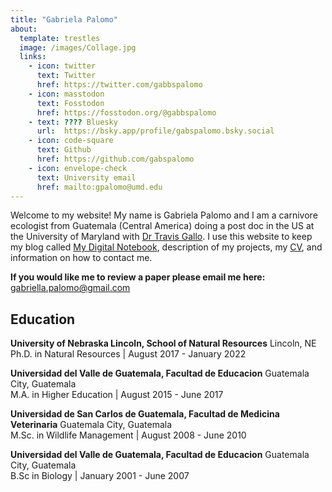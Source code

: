 ```yaml
---
title: "Gabriela Palomo"
about: 
  template: trestles
  image: /images/Collage.jpg
  links: 
    - icon: twitter
      text: Twitter
      href: https://twitter.com/gabbspalomo
    - icon: masstodon
      text: Fosstodon
      href: https://fosstodon.org/@gabbspalomo
    - text: ???? Bluesky
      url:  https://bsky.app/profile/gabspalomo.bsky.social
    - icon: code-square
      text: Github
      href: https://github.com/gabspalomo
    - icon: envelope-check
      text: University email 
      href: mailto:gpalomo@umd.edu
---
```


<!-- <img src="/images/IMG_20160506_131437.jpg" height="300" class="center"/> <img src="/images/DSC09144.JPG" height="300" class="center"/> <img src="/images/DSC00750.JPG" height="300" class="center"/>  -->

<!-- :::{layout="[[-0.05,1,-0.05]]"} -->

<!-- <img src="/images/banner.jpg" height="300" class="center"/>  -->

::: column-page
Welcome to my website! My name is Gabriela Palomo and I am a carnivore ecologist from Guatemala (Central America) doing a post doc in the US at the University of Maryland with [Dr Travis Gallo](https://urbanxnaturelab.com/). I use this website to keep my blog called [My Digital Notebook](blog.html), description of my projects, my [CV](/docs/gabriela_palomo_cv.pdf), and information on how to contact me.

**If you would like me to review a paper please email me here:**
[gabriella.palomo@gmail.com](mailto:gabriella.palomo@gmail.com)   

## Education

**University of Nebraska Lincoln, School of Natural Resources** Lincoln, NE\
Ph.D. in Natural Resources \| August 2017 - January 2022

**Universidad del Valle de Guatemala, Facultad de Educacion** Guatemala City, Guatemala\
M.A. in Higher Education \| August 2015 - June 2017

**Universidad de San Carlos de Guatemala, Facultad de Medicina Veterinaria** Guatemala City, Guatemala\
M.Sc. in Wildlife Management \| August 2008 - June 2010

**Universidad del Valle de Guatemala, Facultad de Educacion** Guatemala City, Guatemala\
B.Sc in Biology \| January 2001 - June 2007

<p></p>

:::

